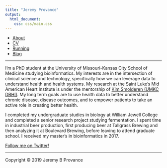 ```yaml
---
title: "Jeremy Provance"
output: 
  html_document:
    css: css/main.css
---
```

<nav>
  <ul>
	  <li><a href="/">About</a></li>
    <li><a href="/cv">CV</a></li>
		<li><a href="/running">Running</a></li>
    <li><a href="/blog">Blog</a></li>
	</ul>
</nav>

***

I'm a PhD student at the University of Missouri-Kansas City School of Medicine studying bioinformatics. My interests are in the intersection of clinical science and technology, specifically how we can leverage data to understand health and health systems. My research at the Saint Luke's Mid American Heart Institute is under the mentorship of [Kim Smolderen (UMKC DBHI)](http://med.umkc.edu/dir/Smolderen-Kim/). My long term goals are to use health data to better understand chronic disease, disease outcomes, and to empower patients to take an active role in creating better health.

I completed my undergraduate studies in biology at William Jewell College and completed a senior research project studying fermentation. I spent time in industrial beer production, first producing beer at Tallgrass Brewing and then analyzing it at Boulevard Brewing, before leaving to attend graduate school. I received my master's in bioinformatics in 2017.

[Follow me on Twitter!](https://twitter.com/jeremyprovance)

***

Copyright © 2019 Jeremy B Provance

